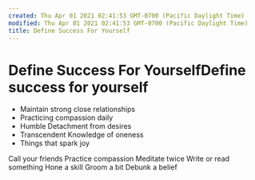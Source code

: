 ```yaml
---
created: Thu Apr 01 2021 02:41:53 GMT-0700 (Pacific Daylight Time)
modified: Thu Apr 01 2021 02:41:53 GMT-0700 (Pacific Daylight Time)
title: Define Success For Yourself
---
```

# Define Success For YourselfDefine success for yourself
- Maintain strong close relationships
- Practicing compassion daily
- Humble Detachment from desires
- Transcendent Knowledge of oneness
- Things that spark joy

Call your friends
Practice compassion
Meditate twice
Write or read something
Hone a skill
Groom a bit
Debunk a belief
